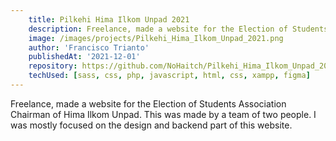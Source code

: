 ```yaml
---
    title: Pilkehi Hima Ilkom Unpad 2021
    description: Freelance, made a website for the Election of Students Association Chairman of Hima Ilkom Unpad.
    image: /images/projects/Pilkehi_Hima_Ilkom_Unpad_2021.png
    author: 'Francisco Trianto'
    publishedAt: '2021-12-01'
    repository: https://github.com/NoHaitch/Pilkehi_Hima_Ilkom_Unpad_2021
    techUsed: [sass, css, php, javascript, html, css, xampp, figma]
---
```


Freelance, made a website for the Election of Students Association Chairman of Hima Ilkom Unpad.
This was made by a team of two people. I was mostly focused on the design and backend part of this website.